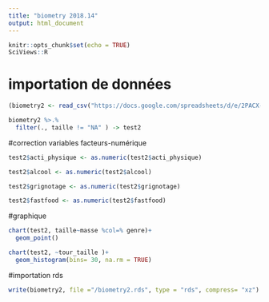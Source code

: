 ```yaml
---
title: "biometry 2018.14"
output: html_document
---
```


```r
knitr::opts_chunk$set(echo = TRUE)
SciViews::R
```
# importation de données
```r
(biometry2 <- read_csv("https://docs.google.com/spreadsheets/d/e/2PACX-1vQoVtSWbENWzxbALxD0qyNDqxV4uSYqzLCtJgcNGE7ciT6nkWOjA9b6dMBHaSUY8Nw5f-mSpUEeN-3S/pub?output=csv", locale =  locale(decimal_mark= ",")))

```

```r
biometry2 %>.%
  filter(., taille != "NA" ) -> test2
```
#correction variables facteurs-numérique
```r
test2$acti_physique <- as.numeric(test2$acti_physique) 
```
```r
test2$alcool <- as.numeric(test2$alcool)
```

```r
test2$grignotage <- as.numeric(test2$grignotage)
```

```r
test2$fastfood <- as.numeric(test2$fastfood)
```

#graphique
```r
chart(test2, taille~masse %col=% genre)+
  geom_point()
```

```r
chart(test2, ~tour_taille )+
  geom_histogram(bins= 30, na.rm = TRUE)
```

#importation rds 
```r
write(biometry2, file ="/biometry2.rds", type = "rds", compress= "xz")
```

